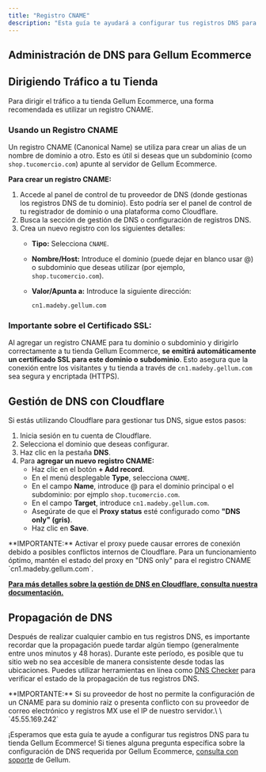 ```yaml
---
title: "Registro CNAME"
description: "Esta guía te ayudará a configurar tus registros DNS para que tu dominio o subdominio apunte correctamente a tu tienda Gellum Ecommerce."
---
```


## Administración de DNS para Gellum Ecommerce

## Dirigiendo Tráfico a tu Tienda

Para dirigir el tráfico a tu tienda Gellum Ecommerce, una forma recomendada es utilizar un registro CNAME.

### Usando un Registro CNAME

Un registro CNAME (Canonical Name) se utiliza para crear un alias de un nombre de dominio a otro. Esto es útil si deseas que un subdominio (como `shop.tucomercio.com`) apunte al servidor de Gellum Ecommerce.

**Para crear un registro CNAME:**

1. Accede al panel de control de tu proveedor de DNS (donde gestionas los registros DNS de tu dominio). Esto podría ser el panel de control de tu registrador de dominio o una plataforma como Cloudflare.
2. Busca la sección de gestión de DNS o configuración de registros DNS.
3. Crea un nuevo registro con los siguientes detalles:
   - **Tipo:** Selecciona `CNAME`.
   - **Nombre/Host:** Introduce el dominio (puede dejar en blanco usar @) o subdominio que deseas utilizar (por ejemplo, `shop.tucomercio.com`).
   - **Valor/Apunta a:** Introduce la siguiente dirección:

     ```
     cn1.madeby.gellum.com
     ```

### Importante sobre el Certificado SSL:

Al agregar un registro CNAME para tu dominio o subdominio y dirigirlo correctamente a tu tienda Gellum Ecommerce, **se emitirá automáticamente un certificado SSL para este dominio o subdominio**. Esto asegura que la conexión entre los visitantes y tu tienda a través de `cn1.madeby.gellum.com` sea segura y encriptada (HTTPS).

## Gestión de DNS con Cloudflare

Si estás utilizando Cloudflare para gestionar tus DNS, sigue estos pasos:

1. Inicia sesión en tu cuenta de Cloudflare.
2. Selecciona el dominio que deseas configurar.
3. Haz clic en la pestaña **DNS**.
4. Para **agregar un nuevo registro CNAME:**
   - Haz clic en el botón **\+ Add record**.
   - En el menú desplegable **Type**, selecciona `CNAME`.
   - En el campo **Name**, introduce @ para el dominio principal o el subdominio: por ejmplo `shop.tucomercio.com`.
   - En el campo **Target**, introduce `cn1.madeby.gellum.com`.
   - Asegúrate de que el **Proxy status** esté configurado como **"DNS only" (gris)**.
   - Haz clic en **Save**.

<Warning>
  **IMPORTANTE:** Activar el proxy puede causar errores de conexión debido a posibles conflictos internos de Cloudflare. Para un funcionamiento óptimo, mantén el estado del proxy en "DNS only" para el registro CNAME `cn1.madeby.gellum.com`.
</Warning>

[******Para más detalles sobre la gestión de DNS en Cloudflare, consulta nuestra documentación.******](/dominios/cloudflare-dns-host)

## Propagación de DNS

Después de realizar cualquier cambio en tus registros DNS, es importante recordar que la propagación puede tardar algún tiempo (generalmente entre unos minutos y 48 horas). Durante este período, es posible que tu sitio web no sea accesible de manera consistente desde todas las ubicaciones. Puedes utilizar herramientas en línea como [DNS Checker](https://dnschecker.org/) para verificar el estado de la propagación de tus registros DNS.

<Warning>
  **IMPORTANTE:** Si su proveedor de host no permite la configuración de un CNAME para su dominio raiz o presenta conflicto con su proveedor de correo electrónico y registros MX use el IP de nuestro servidor.\
  \
  `45.55.169.242`
</Warning>

¡Esperamos que esta guía te ayude a configurar tus registros DNS para tu tienda Gellum Ecommerce\! Si tienes alguna pregunta específica sobre la configuración de DNS requerida por Gellum Ecommerce, [consulta con soporte](https://gellum.com/contacto) de Gellum.